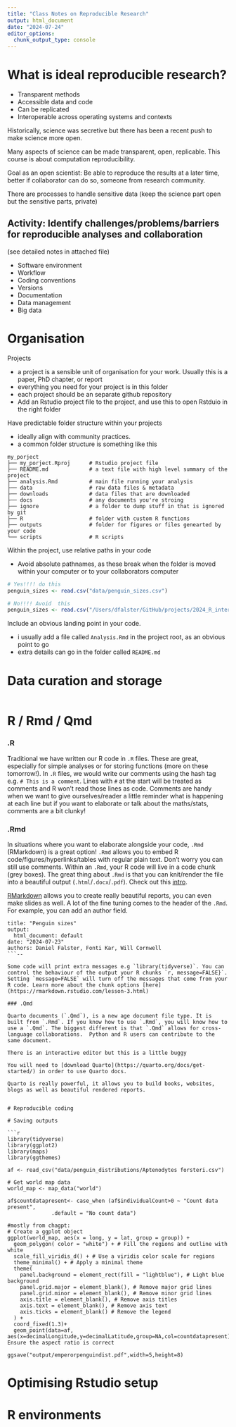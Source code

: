 ```yaml
---
title: "Class Notes on Reproducible Research"
output: html_document
date: "2024-07-24"
editor_options: 
  chunk_output_type: console
---
```



# What is ideal reproducible research?

- Transparent methods
- Accessible data and code
- Can be replicated
- Interoperable across operating systems and contexts

Historically, science was secretive but there has been a recent push to make science more open.

Many aspects of science can be made transparent, open, replicable. This course is about computation reproducibility.

Goal as an open scientist: Be able to reproduce the results at a later time, better if collaborator can do so, someone from research community.

There are processes to handle sensitive data (keep the science part open but the sensitive parts, private)

## Activity: Identify challenges/problems/barriers for reproducible analyses and collaboration

(see detailed notes in attached file)

- Software environment
- Workflow
- Coding conventions
- Versions
- Documentation
- Data management
- Big data

# Organisation

Projects

- a project is a sensible unit of organisation for your work. Usually this is a paper, PhD chapter, or report
- everything you need for your project is in this folder
- each project should be an separate github repository
- Add an Rstudio project file to the project, and use this to open Rstduio in the right folder

Have predictable folder structure within your projects

- ideally align with community practices. 
- a common folder structure is something like this
```
my_porject
├── my_porject.Rproj      # Rstudio project file
├── README.md             # a text file with high level summary of the project
├── analysis.Rmd          # main file running your analysis
├── data                  # raw data files & metadata
├── downloads             # data files that are downloaded
├── docs                  # any documents you're stroing
├── ignore                # a folder to dump stuff in that is ignored by git
├── R                     # folder with custom R functions
├── outputs               # folder for figures or files genearted by your code
└── scripts               # R scripts 
```

Within the project, use relative paths in your code

- Avoid absolute pathnames, as these break when the folder is moved within your computer or to your collaborators computer

```r
# Yes!!!! do this
penguin_sizes <- read.csv("data/penguin_sizes.csv")

# No!!!! Avoid  this
penguin_sizes <- read.csv("/Users/dfalster/GitHub/projects/2024_R_intermediate_UNSW/data/penguin_sizes.csv")
```

Include an obvious landing point in your code. 

- i usually add a file called `Analysis.Rmd` in the project root, as an obvious point to go
- extra details can go in the folder called `README.md`

# Data curation and storage

```r

```



# R / Rmd / Qmd

### .R 
Traditional we have written our R code in `.R` files. These are great, especially for simple analyses or for storing functions (more on these tomorrow!). In `.R` files, we would write our comments using  the hash tag e.g. `# This is a comment`. Lines with `#` at the start will be treated as comments and R won't read those lines as code. Comments are handy when we want to give ourselves/reader a little reminder what is happening at each line but if you want to elaborate or talk about the maths/stats, comments are a bit clunky!

### .Rmd
In situations where you want to elaborate alongside your code, `.Rmd` (RMarkdown) is a great option! `.Rmd` allows you to embed R code/figures/hyperlinks/tables with regular plain text. Don't worry you can still use comments. Within an `.Rmd`, your R code will live in a code chunk (grey boxes). The great thing about `.Rmd` is that you can knit/render the file into a beautiful output (`.html`/`.docx`/`.pdf`). Check out this [intro](https://rmarkdown.rstudio.com/articles_intro.html).

[RMarkdown](https://rmarkdown.rstudio.com/index.html) allows you to create really beautiful reports, you can even make slides as well. A lot of the fine tuning comes to the header of the `.Rmd`. For example, you can add an author field.

```---
title: "Penguin sizes"
output:
  html_document: default
date: "2024-07-23"
authors: Daniel Falster, Fonti Kar, Will Cornwell
```--

Some code will print extra messages e.g `library(tidyverse)`. You can control the behaviour of the output your R chunks `r, message=FALSE}`. Setting `message=FALSE` will turn off the messages that come from your R code. Learn more about the chunk options [here](https://rmarkdown.rstudio.com/lesson-3.html) 

### .Qmd

Quarto documents (`.Qmd`), is a new age document file type. It is built from `.Rmd`. If you know how to use `.Rmd`, you will know how to use a `.Qmd`. The biggest different is that `.Qmd` allows for cross-language collaborations.  Python and R users can contribute to the same document. 

There is an interactive editor but this is a little buggy

You will need to [download Quarto](https://quarto.org/docs/get-started/) in order to use Quarto docs. 

Quarto is really powerful, it allows you to build books, websites, blogs as well as beautiful rendered reports. 


# Reproducible coding

# Saving outputs

```r
library(tidyverse)
library(ggplot2)
library(maps)
library(ggthemes)

af <- read_csv("data/penguin_distributions/Aptenodytes forsteri.csv")

# Get world map data
world_map <- map_data("world")

af$countdatapresent<- case_when (af$individualCount>0 ~ "Count data present",
              .default = "No count data")

#mostly from chagpt:
# Create a ggplot object
ggplot(world_map, aes(x = long, y = lat, group = group)) +
  geom_polygon( color = "white") + # Fill the regions and outline with white
  scale_fill_viridis_d() + # Use a viridis color scale for regions
  theme_minimal() + # Apply a minimal theme
  theme(
    panel.background = element_rect(fill = "lightblue"), # Light blue background
    panel.grid.major = element_blank(), # Remove major grid lines
    panel.grid.minor = element_blank(), # Remove minor grid lines
    axis.title = element_blank(), # Remove axis titles
    axis.text = element_blank(), # Remove axis text
    axis.ticks = element_blank() # Remove the legend
  ) +
  coord_fixed(1.3)+
  geom_point(data=af, aes(x=decimalLongitude,y=decimalLatitude,group=NA,col=countdatapresent))# Ensure the aspect ratio is correct

ggsave("output/emperorpenguindist.pdf",width=5,height=8)
```

# Optimising Rstudio setup

# R environments



